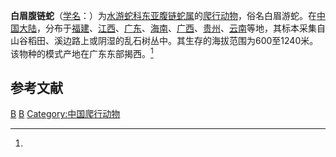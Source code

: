 {{Speciesbox 
| taxon = Hebius boulengeri
| image = Hebius boulengeri, Boulenger's keelback - Khao Khitchakut National Park (32294919927).jpg
| binomial_authority = (Gressitt, 1937)<ref name='id4574'>{{cite web| url =http://www.bioinfo.cn/db05/BjdwSpecies.php?action=view&id=4574| title =白眉腹链蛇| work =《中国动物物种编目数据库》| publisher =中国科学院微生物研究所| author =中国科学院动物研究所| accessdate =2009-04-11| deadurl =yes| archiveurl =https://web.archive.org/web/20160305063548/http://www.bioinfo.cn/db05/BjdwSpecies.php?action=view&id=4574| archivedate =2016-03-05}}</ref>
|synonyms=*''Amphiesma boulengeri''
}}

'''白眉腹链蛇'''（[[学名|学名]]：{{lang|la|''Hebius boulengeri''}}）为[[水游蛇科|水游蛇科]][[东亚腹链蛇属|东亚腹链蛇属]]的[[爬行动物|爬行动物]]，俗名白眉游蛇。在[[中国大陆|中国大陆]]，分布于[[福建|福建]]、[[江西|江西]]、[[广东|广东]]、[[海南|海南]]、[[广西|广西]]、[[贵州|贵州]]、[[云南|云南]]等地，其标本采集自山谷稻田、溪边路上或阴湿的乱石树丛中。其生存的海拔范围为600至1240米。该物种的模式产地在广东东部揭西。<ref name='id4574'/>

== 参考文献 ==
{{reflist}}

{{Taxonbar|from=Q1038377}}

[[Category:东亚腹链蛇属|B]]
[[Category:1937年描述的动物|B]]
[[Category:中国爬行动物|Category:中国爬行动物]]